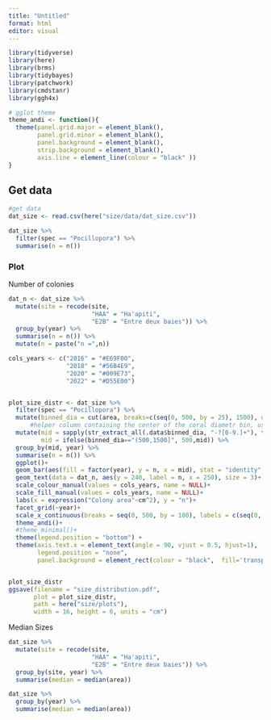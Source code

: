 ```yaml
---
title: "Untitled"
format: html
editor: visual
---
```


```r
library(tidyverse)
library(here)
library(brms)
library(tidybayes)
library(patchwork)
library(cmdstanr)
library(ggh4x)
```

```r
# gglot theme
theme_andi <- function(){
  theme(panel.grid.major = element_blank(),
        panel.grid.minor = element_blank(),
        panel.background = element_blank(), 
        strip.background = element_blank(),
        axis.line = element_line(colour = "black" ))
}
```

## Get data

```r
#get data
dat_size <- read.csv(here("size/data/dat_size.csv"))
```

```r
dat_size %>% 
  filter(spec == "Pocillopora") %>% 
  summarise(n = n())
```

### Plot

Number of colonies

```r
dat_n <- dat_size %>% 
  mutate(site = recode(site, 
                       "HAA" = "Ha'apiti",
                       "E2B" = "Entre deux baies")) %>% 
  group_by(year) %>% 
  summarise(n = n()) %>% 
  mutate(n = paste("n =",n))

```

```r
cols_years <- c("2016" = "#E69F00",
                "2018" = "#56B4E9",
                "2020" = "#009E73",
                "2022" = "#D55E00")


plot_size_distr <- dat_size %>% 
  filter(spec == "Pocillopora") %>% 
  mutate(binned_dia = cut(area, breaks=c(seq(0, 500, by = 25), 1500), dig.lab=10)) %>% 
      #helper column containing the center of the coral diametr bin, used for plots
  mutate(mid = sapply(str_extract_all(.data$binned_dia, "-?[0-9.]+"), function(x) mean(as.numeric(x))),
         mid = ifelse(binned_dia=="(500,1500]", 500,mid)) %>% 
  group_by(mid, year) %>% 
  summarise(n = n()) %>% 
  ggplot()+
  geom_bar(aes(fill = factor(year), y = n, x = mid), stat = "identity", linewidth = 0, width = 24)+
  geom_text(data = dat_n, aes(y = 240, label = n, x = 250), size = 3)+
  scale_colour_manual(values = cols_years, name = NULL)+
  scale_fill_manual(values = cols_years, name = NULL)+
  labs(x = expression("Colony area"~cm^2), y = "n")+
  facet_grid(~year)+
  scale_x_continuous(breaks = seq(0, 500, by = 100), labels = c(seq(0, 400, by = 100), ">500"))+
  theme_andi()+
  #theme_minimal()+
  theme(legend.position = "bottom") + 
  theme(axis.text.x = element_text(angle = 90, vjust = 0.5, hjust=1),
        legend.position = "none",
        panel.background = element_rect(colour = "black",  fill='transparent'))


plot_size_distr
ggsave(filename = "size_distribution.pdf",
       plot = plot_size_distr, 
       path = here("size/plots"),
       width = 16, height = 6, units = "cm")

```

Median Sizes

```r
dat_size %>% 
  mutate(site = recode(site, 
                       "HAA" = "Ha'apiti",
                       "E2B" = "Entre deux baies")) %>% 
  group_by(site, year) %>% 
  summarise(median = median(area))
```

```r
dat_size %>% 
  group_by(year) %>% 
  summarise(median = median(area))
```

